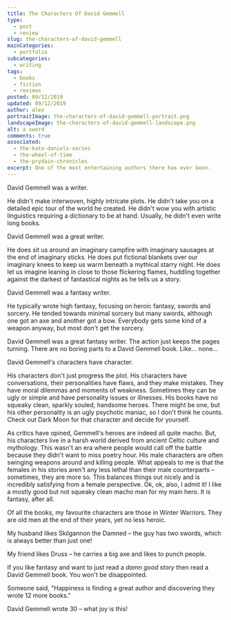 ```yaml
---
title: The Characters Of David Gemmell
type: 
  - post
  - review
slug: the-characters-of-david-gemmell
mainCategories: 
  - portfolio
subcategories: 
  - writing
tags:
  - books
  - fiction
  - reviews
posted: 09/12/2019
updated: 09/12/2019
author: alex
portraitImage: the-characters-of-david-gemmell-portrait.png
landscapeImage: the-characters-of-david-gemmell-landscape.png
alt: a sword
comments: true
associated: 
  - the-kate-daniels-series
  - the-wheel-of-time
  - the-prydain-chronicles
excerpt: One of the most entertaining authors there has ever been. 
---
```


<ReviewBody>

David Gemmell was a writer. 

He didn't make interwoven, highly intricate plots. He didn't take you on a detailed epic tour of the world he created. He didn't wow you with artistic linguistics requiring a dictionary to be at hand. Usually, he didn't even write long books.

David Gemmell was a great writer.

He does sit us around an imaginary campfire with imaginary sausages at the end of imaginary sticks. He does put fictional blankets over our imaginary knees to keep us warm beneath a mythical starry night. He does let us imagine leaning in close to those flickering flames, huddling together against the darkest of fantastical nights as he tells us a story.

David Gemmell was a fantasy writer. 

He typically wrote high fantasy, focusing on heroic fantasy, swords and sorcery. He tended towards minimal sorcery but many swords, although one got an axe and another got a bow. Everybody gets some kind of a weapon anyway, but most don't get the sorcery. 

David Gemmell was a great fantasy writer.
The action just keeps the pages turning. There are no boring parts to a David Gemmell book. Like… none… 

David Gemmell's characters have character.

His characters don't just progress the plot. His characters have conversations, their personalities have flaws, and they make mistakes. They have moral dilemmas and moments of weakness. Sometimes they can be ugly or simple and have personality issues or illnesses. His books have no squeaky clean, sparkly souled, handsome heroes. There might be one, but his other personality is an ugly psychotic maniac, so I don't think he counts. Check out Dark Moon for that character and decide for yourself. 

As critics have opined, Gemmell's heroes are indeed all quite macho. But, his characters live in a harsh world derived from ancient Celtic culture and mythology. This wasn't an era where people would call off the battle because they didn't want to miss poetry hour. His male characters are often swinging weapons around and killing people. What appeals to me is that the females in his stories aren't any less lethal than their male counterparts – sometimes, they are more so. This balances things out nicely and is incredibly satisfying from a female perspective. Ok, ok, also, I admit it! I like a mostly good but not squeaky clean macho man for my main hero. It is fantasy, after all.

Of all the books, my favourite characters are those in Winter Warriors. They are old men at the end of their years, yet no less heroic. 

My husband likes Skilgannon the Damned – the guy has two swords, which is always better than just one! 

My friend likes Druss – he carries a big axe and likes to punch people.

If you like fantasy and want to just read a *damn good story* then read a David Gemmell book. You won't be disappointed. 

Someone said, "Happiness is finding a great author and discovering they wrote 12 more books." 

David Gemmell wrote 30 – what joy is this!

</ReviewBody>
